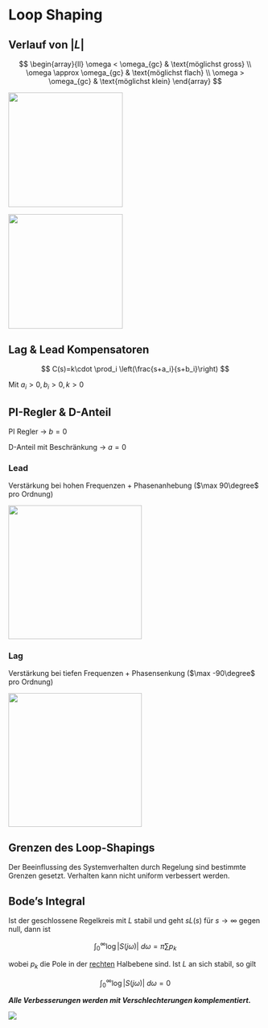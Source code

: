 # Loop Shaping

::: callout-important
## Verlauf von $\lvert L\rvert$

$$
\begin{array}{ll}
\omega < \omega_{gc} & \text{möglichst gross} \\
\omega \approx \omega_{gc} & \text{möglichst flach} \\
\omega > \omega_{gc} & \text{möglichst klein}
\end{array}
$$
:::

![](images/paste-38.png){width="6cm"}

![](images/paste-39.png){width="6cm"}

## Lag & Lead Kompensatoren

$$
C(s)=k\cdot \prod_i \left(\frac{s+a_i}{s+b_i}\right)
$$

Mit $a_i > 0, b_i > 0, k > 0$

::: callout-note
## PI-Regler & D-Anteil

PI Regler $\rightarrow\ b = 0$

D-Anteil mit Beschränkung $\rightarrow\ a = 0$
:::

### Lead \hl{($a < b$)}

Verstärkung bei hohen Frequenzen + Phasenanhebung ($\max 90\degree$ pro Ordnung)

![](images/paste-79.png){width="7cm"}

### Lag \hl{($a > b$)}

Verstärkung bei tiefen Frequenzen + Phasensenkung ($\max -90\degree$ pro Ordnung)

![](images/paste-80.png){width="7cm"}

## Grenzen des Loop-Shapings

Der Beeinflussing des Systemverhalten durch Regelung sind bestimmte Grenzen gesetzt. Verhalten kann nicht uniform verbessert werden.

::: callout-note
## Bode's Integral

Ist der geschlossene Regelkreis mit $L$ stabil und geht $sL(s)$ für $s\rightarrow\infty$ gegen null, dann ist

$$
\int_0^\infty \log\lvert S(j\omega)\rvert\ d\omega = \pi \sum p_k
$$

wobei $p_k$ die Pole in der [rechten]{.underline} Halbebene sind. Ist $L$ an sich stabil, so gilt

$$
\int_0^\infty\log\lvert S(j\omega)\rvert\ d\omega = 0
$$

***Alle Verbesserungen werden mit Verschlechterungen komplementiert.***

![](images/paste-81.png)
:::
